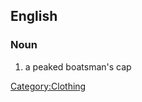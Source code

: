 ==English==

===Noun===
{{en-noun|sg=[[Breton]] [[cap]]}}

# a peaked boatsman's cap

[[Category:Clothing]]
